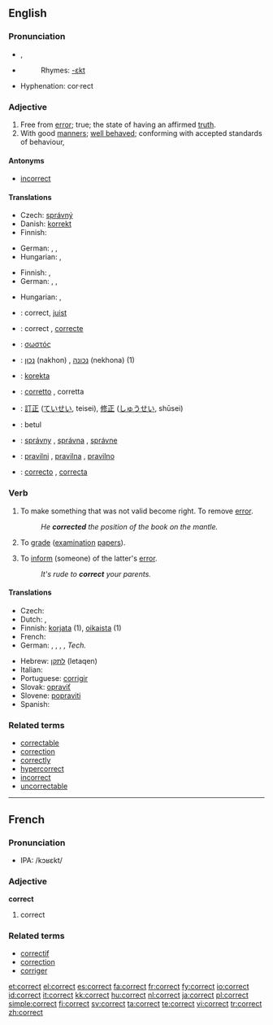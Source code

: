 ==English==

===Pronunciation===
* {{IPA|/kəˈɹɛkt/}}, {{SAMPA|/k@"rEkt/}}
* {{audio|en-us-correct.ogg|Audio (US)}}
*: Rhymes: [[Rhymes:English:-ɛkt|-ɛkt]]
* Hyphenation: cor·rect

===Adjective===
{{en-adj}}

# Free from [[error]]; true; the state of having an affirmed [[truth]].
# With good [[manners]]; [[well behaved]]; conforming with accepted standards of behaviour,

====Antonyms====
* [[incorrect]]

====Translations====
{{trans-top|free from error}}
* Czech: [[správný]] {{m}}
* Danish: [[korrekt]]
* Finnish: {{t+|fi|oikea}}
{{trans-mid}}
* German: {{t+|de|korrekt}}, {{t+|de|richtig}}, {{t+|de|einwandfrei}}
* Hungarian: {{t|hu|hibátlan}}, {{t+|hu|helyes}}
{{trans-bottom}}

{{trans-top|with good manners}}
* Finnish: {{t-|fi|korrekti}}, {{t+|fi|asiallinen}}
* German: {{t+|de|einwandfrei}}, {{t+|de|ordnungsgemäß}}, {{t+|de|zutreffend}}
{{trans-mid}}
* Hungarian: {{t|hu|illő}}, {{t|hu|korrekt}}
{{trans-bottom}}

{{checktrans-top}}
* {{ttbc|Dutch}}: correct, [[juist]]
* {{ttbc|French}}: correct {{m}}, [[correcte]] {{f}}
* {{ttbc|Greek}}: [[σωστός]] {{m}}
* {{ttbc|Hebrew}}: [[נכון]] (nakhon) {{m}}, [[נכונה]] (nekhona) {{f}} (1)
* {{ttbc|Ido}}: [[korekta]]
{{checktrans-mid}}
* {{ttbc|Italian}}: [[corretto]] {{m}}, corretta {{f}}
* {{ttbc|Japanese}}: [[訂正]] ([[ていせい]], teisei), [[修正]] ([[しゅうせい]], shūsei)
* {{ttbc|Malaysian}}: betul
* {{ttbc|Slovak}}: [[správny]] {{m}}, [[správna]] {{f}}, [[správne]] {{n}}
* {{ttbc|Slovene}}: [[pravilni]] {{m}}, [[pravilna]] {{f}}, [[pravilno]] {{n}}
* {{ttbc|Spanish}}: [[correcto]] {{m}}, [[correcta]] {{f}}
{{checktrans-bottom}}

===Verb===
{{en-verb}}

# To make something that was not valid become right.  To remove [[error]].
#:''He '''corrected''' the position of the book on the mantle.''
# {{by extension|transitive}} To [[grade]] ([[examination]] [[papers]]).
# {{transitive}} To [[inform]] (someone) of the latter's [[error]].
#:''It's rude to '''correct''' your parents.''

====Translations====
{{trans-top|To make something that was not valid become right}}
* Czech: {{t-|cs|opravit}}
* Dutch: {{t+|nl|corrigeren}}, {{t+|nl|verbeteren}}
* Finnish: [[korjata]] (1), [[oikaista]] (1)
* French: {{t+|fr|corriger}}
* German: {{t+|de|ausbessern}}, {{t+|de|korrigieren}}, {{t+|de|richtigstellen}}, {{t+|de|berichtigen}}, {{t+|de|nachregeln}} ''Tech.''
{{trans-mid}}
* Hebrew: [[לתקן]] (letaqen)
* Italian: {{t+|it|correggere}}
* Portuguese: [[corrigir]]
* Slovak: [[opraviť]]
* Slovene: [[popraviti]]
* Spanish: {{t+|es|corregir}}
{{trans-bottom}}

===Related terms===
* [[correctable]]
* [[correction]]
* [[correctly]]
* [[hypercorrect]]
* [[incorrect]]
* [[uncorrectable]]

----

==French==

===Pronunciation===
* IPA: /kɔʁɛkt/

===Adjective===
'''correct'''

# correct

===Related terms===
* [[correctif]]
* [[correction]]
* [[corriger]]

[[et:correct]]
[[el:correct]]
[[es:correct]]
[[fa:correct]]
[[fr:correct]]
[[fy:correct]]
[[io:correct]]
[[id:correct]]
[[it:correct]]
[[kk:correct]]
[[hu:correct]]
[[nl:correct]]
[[ja:correct]]
[[pl:correct]]
[[simple:correct]]
[[fi:correct]]
[[sv:correct]]
[[ta:correct]]
[[te:correct]]
[[vi:correct]]
[[tr:correct]]
[[zh:correct]]
